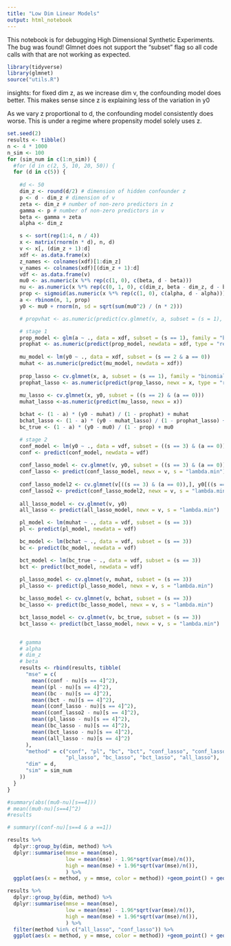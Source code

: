 ```yaml
---
title: "Low Dim Linear Models"
output: html_notebook
---
```



This notebook is for debugging High Dimensional Synthetic Experiments. The bug was found! Glmnet does not support the "subset" flag so all code calls with that are not working as expected.
```r
library(tidyverse)
library(glmnet)
source("utils.R")
```

insights: for fixed dim z, as we increase dim v, the confounding model does better. This makes sense since z is explaining less of the variation in y0

As we vary z proportional to d, the confounding model consistently does worse. This is under a regime where propensity model solely uses z.
```r
set.seed(2)
results <- tibble()
n <- 4 * 1000
n_sim <- 100
for (sim_num in c(1:n_sim)) {
  #for (d in c(2, 5, 10, 20, 50)) {
  for (d in c(5)) {
   
    #d <- 50
    dim_z <- round(d/2) # dimension of hidden confounder z
    p <- d - dim_z # dimension of v
    zeta <- dim_z # number of non-zero predictors in z
    gamma <- p # number of non-zero predictors in v
    beta <- gamma + zeta
    alpha <- dim_z

    s <- sort(rep(1:4, n / 4))
    x <- matrix(rnorm(n * d), n, d)
    v <- x[, (dim_z + 1):d]
    xdf <- as.data.frame(x)
    z_names <- colnames(xdf)[1:dim_z]
    v_names <- colnames(xdf)[(dim_z + 1):d]
    vdf <- as.data.frame(v)
    mu0 <- as.numeric(x %*% rep(c(1, 0), c(beta, d - beta)))
    nu <- as.numeric(x %*% rep(c(0, 1, 0), c(dim_z, beta - dim_z, d - beta)))
    prop <- sigmoid(as.numeric(x %*% rep(c(1, 0), c(alpha, d - alpha))) / sqrt(4 * alpha))
    a <- rbinom(n, 1, prop)
    y0 <- mu0 + rnorm(n, sd = sqrt(sum(mu0^2) / (n * 2)))

    # propvhat <- as.numeric(predict(cv.glmnet(v, a, subset = (s = 1), famliy = "binomial"), newx = v, type = "response", s = "lambda.min"))

    # stage 1
    prop_model <- glm(a ~ ., data = xdf, subset = (s == 1), family = "binomial")
    prophat <- as.numeric(predict(prop_model, newdata = xdf, type = "response"))
    
    mu_model <- lm(y0 ~ ., data = xdf, subset = (s == 2 & a == 0))
    muhat <- as.numeric(predict(mu_model, newdata = xdf))
    
    prop_lasso <- cv.glmnet(x, a, subset = (s == 1), family = "binomial")
    prophat_lasso <- as.numeric(predict(prop_lasso, newx = x, type = "response"))
    
    mu_lasso <- cv.glmnet(x, y0, subset = ((s == 2) & (a == 0)))
    muhat_lasso <-as.numeric(predict(mu_lasso, newx = x))

    bchat <- (1 - a) * (y0 - muhat) / (1 - prophat) + muhat
    bchat_lasso <- (1 - a) * (y0 - muhat_lasso) / (1 - prophat_lasso) + muhat_lasso
    bc_true <- (1 - a) * (y0 - mu0) / (1 - prop) + mu0

    # stage 2
    conf_model <- lm(y0 ~ ., data = vdf, subset = ((s == 3) & (a == 0)))
    conf <- predict(conf_model, newdata = vdf)
    
    conf_lasso_model <- cv.glmnet(v, y0, subset = ((s == 3) & (a == 0))) ### BUGGY
    conf_lasso <- predict(conf_lasso_model, newx = v, s = "lambda.min")
    
    conf_lasso_model2 <- cv.glmnet(v[((s == 3) & (a == 0)),], y0[((s == 3) & (a == 0))]) ##### BUG SOLVED! This is the correct way to subset
    conf_lasso2 <- predict(conf_lasso_model2, newx = v, s = "lambda.min")
    
    all_lasso_model <- cv.glmnet(v, y0)
    all_lasso <- predict(all_lasso_model, newx = v, s = "lambda.min")

    pl_model <- lm(muhat ~ ., data = vdf, subset = (s == 3))
    pl <- predict(pl_model, newdata = vdf)

    bc_model <- lm(bchat ~ ., data = vdf, subset = (s == 3))
    bc <- predict(bc_model, newdata = vdf)

    bct_model <- lm(bc_true ~ ., data = vdf, subset = (s == 3))
    bct <- predict(bct_model, newdata = vdf)
    
    pl_lasso_model <- cv.glmnet(v, muhat, subset = (s == 3))
    pl_lasso <- predict(pl_lasso_model, newx = v, s = "lambda.min")

    bc_lasso_model <- cv.glmnet(v, bchat, subset = (s == 3))
    bc_lasso <- predict(bc_lasso_model, newx = v, s = "lambda.min")

    bct_lasso_model <- cv.glmnet(v, bc_true, subset = (s == 3))
    bct_lasso <- predict(bct_lasso_model, newx = v, s = "lambda.min")


    # gamma
    # alpha
    # dim_z
    # beta
    results <- rbind(results, tibble(
      "mse" = c(
        mean((conf - nu)[s == 4]^2),
        mean((pl - nu)[s == 4]^2),
        mean((bc - nu)[s == 4]^2),
        mean((bct - nu)[s == 4]^2),
        mean((conf_lasso - nu)[s == 4]^2),
        mean((conf_lasso2 - nu)[s == 4]^2),
        mean((pl_lasso - nu)[s == 4]^2),
        mean((bc_lasso - nu)[s == 4]^2),
        mean((bct_lasso - nu)[s == 4]^2),
        mean((all_lasso - nu)[s == 4]^2)
      ),
      "method" = c("conf", "pl", "bc", "bct", "conf_lasso", "conf_lasso2",
                   "pl_lasso", "bc_lasso", "bct_lasso", "all_lasso"),
      "dim" = d,
      "sim" = sim_num
    ))
  }
}

#summary(abs((mu0-nu)[s==4]))
# mean((mu0-nu)[s==4]^2)
#results

# summary((conf-nu)[s==4 & a ==1])
```


```r
results %>%
  dplyr::group_by(dim, method) %>%
  dplyr::summarise(mmse = mean(mse),
                   low = mean(mse) - 1.96*sqrt(var(mse)/n()),
                   high = mean(mse) + 1.96*sqrt(var(mse)/n()),
                   ) %>%
  ggplot(aes(x = method, y = mmse, color = method)) +geom_point() + geom_errorbar(aes(ymin = low, ymax = high))  + facet_grid(dim~., scales = "free_y")
```

```r
results %>%
  dplyr::group_by(dim, method) %>%
  dplyr::summarise(mmse = mean(mse),
                   low = mean(mse) - 1.96*sqrt(var(mse)/n()),
                   high = mean(mse) + 1.96*sqrt(var(mse)/n()),
                   ) %>%
  filter(method %in% c("all_lasso", "conf_lasso")) %>%
  ggplot(aes(x = method, y = mmse, color = method)) +geom_point() + geom_errorbar(aes(ymin = low, ymax = high))  + facet_grid(dim~., scales = "free_y")
```
